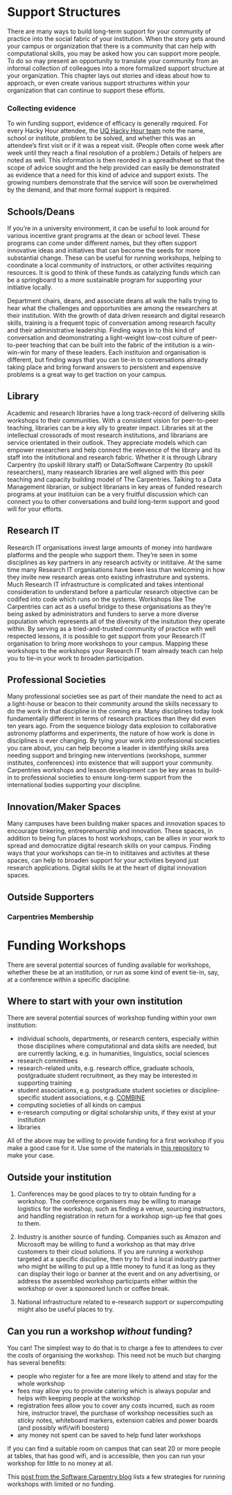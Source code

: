 # Support Structures

There are many ways to build long-term support for your community of practice into the social fabric of your institution. When the story gets around your campus or organization that there is a community that can help with computational skills, you may be asked how you can support more people. To do so may present an opportunity to translate your community from an informal collection of colleagues into a more formalized support structure at your organization. This chapter lays out stories and ideas about how to approach, or even create various support structures within your organization that can continue to support these efforts.

### Collecting evidence

To win funding support, evidence of efficacy is generally required. For every Hacky Hour attendee, the [UQ Hacky Hour team](https://hackyhourstluc.wordpress.com/) note the name, school or institute, problem to be solved, and whether this was an attendee's first visit or if it was a repeat visit. (People often come week after week until they reach a final resolution of a problem.) Details of helpers are noted as well. This information is then reorded in a spreadhsheet so that the scope of advice sought and the help provided can easily be demonstrated as evidence that a need for this kind of advice and support exists. The growing numbers demonstrate that the service will soon be overwhelmed by the demand, and that more formal support is required. 


## Schools/Deans

If you're in a university environment, it can be useful to look around for various incentive grant programs at the dean or school level. These programs can come under different names, but they often support innovative ideas and initiatives that can become the seeds for more substantial change. These can be useful for running workshops, helping to coordinate a local community of instructors, or other activiites requiring resources. It is good to think of these funds as catalyzing funds which can be a springboard to a more sustainable program for supporting your initiative locally. 

Department chairs, deans, and associate deans all walk the halls trying to hear what the challenges and opportunities are among the researchers at their institution. With the growth of data driven research and digital research skills, training is a frequent topic of conversation among research faculty and their administrative leadership. Finding ways in to this kind of conversation and deomonstrating a light-weight low-cost culture of peer-to-peer teaching that can be built into the fabric of the intitution is a win-win-win for many of these leaders. Each instituion and organisation is different, but finding ways that you can tie-in to conversations already taking place and bring forward answers to persistent and expensive problems is a great way to get traction on your campus. 

## Library

Academic and research libraries have a long track-record of delivering skills workshops to their communities. With a consistent vision for peer-to-peer teaching, libraries can be a key ally to greater impact. Libraries sit at the intellectual crossorads of most research institutions, and librarians are service orientated in their outlook. They appreciate models which can empower researchers and help connect the relevence of the library and its staff into the intitutional and research fabric. Whether it is through Library Carpentry (to upskill library staff) or Data/Software Carpentry (to upskill researchers), many reasearch libraries are well aligned with this peer teaching and capacity building model of The Carpentries. Talking to a Data Management librarian, or subject librarians in key areas of funded research programs at your instituion can be a very fruitful discussion which can connect you to other conversations and build long-term support and good will for your efforts. 

## Research IT

Research IT organisations invest large amounts of money into hardware platforms and the people who support them. They're seen in some disciplines as key partners in any research activity or inititaive. At the same time many Research IT organisations have been less than welcoming in how they invite new research areas onto existing infrastruture and systems. Much Research IT infrastructure is complicated and takes intentional consideration to understand before a particular research objective can be codifed into code which runs on the systems. Workshops like The Carpentries can act as a useful bridge to these organisations as they're being asked by administrators and funders to serve a more diverse population which represents all of the diversity of the insitution they operate within. By serving as a tried-and-trusted community of practice with well respected lessons, it is possible to get support from your Research IT organisation to bring more workshops to your campus. Mapping these workshops to the workshops your Research IT team already teach can help you to tie-in your work to broaden participation. 

## Professional Societies

Many professional societies see as part of their mandate the need to act as a light-house or beacon to their community around the skills necessary to do the work in that discipline in the coming era. Many disciplines today look fundamentally different in terms of research practices than they did even ten years ago. From the sequence biology data explosion to collaborative astronomy platforms and experiments, the nature of how work is done in disciplines is ever changing. By tying your work into professional societies you care about, you can help become a leader in identifying skills area needing support and bringing new interventions (workshops, summer institutes, conferences) into existence that will support your community. Carpentries workshops and lesson development can be key areas to build-in to professional societies to ensure long-term support from the international bodies supporting your discipline. 

## Innovation/Maker Spaces

Many campuses have been building maker spaces and innovation spaces to encourage tinkering, entreprenuership and innovation. These spaces, in addition to being fun places to host workshops, can be allies in your work to spread and democratize digital research skills on your campus. Finding ways that your workshops can tie-in to inititaives and activites at these spaces, can help to broaden support for your activities beyond just research applications. Digital skills lie at the heart of digital innovation spaces. 

## Outside Supporters

### Carpentries Membership

# Funding Workshops

There are several potential sources of funding available for workshops, whether these be at an institution, or run as some kind of
event tie-in, say, at a conference within a specific discipline.

## Where to start with your own institution

There are several potential sources of workshop funding within your own institution:

- individual schools, departments, or research centers, especially within those disciplines where computational and data skills are 
needed, but are currently lacking, e.g. in humanities, linguistics, social sciences
- research committees
- research-related units, e.g. research office, graduate schools, postgraduate student recruitment, as they may be interested in supporting training
- student associations, e.g. postgraduate student societies or discipline-specific student associations, e.g. [COMBINE](https://combine.org.au/)
- computing societies of all kinds on campus
- e-research computing or digital scholarship units, if they exist at your institution
- libraries

All of the above may be willing to provide funding for a first workshop if you make a good case for it. Use some of the materials in
[this repository](https://github.com/carpentries/commons) to make your case.

## Outside your institution

1. Conferences may be good places to try to obtain funding for a workshop. The conference organisers may be willing to manage
logistics for the workshop, such as finding a venue, sourcing instructors, and handling registration in return for a workshop
sign-up fee that goes to them.

2. Industry is another source of funding. Companies such as Amazon and Microsoft may be willing to fund a workshop as that may drive customers
to their cloud solutions. If you are running a workshop targeted at a specific discipline, then try to find a local industry partner
who might be willing to put up a little money to fund it as long as they can display their logo or banner at the event and on
any advertising, or address the assembled workshop participants either within the workshop or over a sponsored lunch or coffee break.

3. National infrastructure related to e-research support or supercomputing might also be useful places to try.

## Can you run a workshop *without* funding?

You can! The simplest way to do that is to charge a fee to attendees to cver the costs of organising the workshop. This need not be much but
charging has several benefits:

- people who register for a fee are more likely to attend and stay for the whole workshop
- fees may allow you to provide catering which is always popular and helps with keeping people at the workshop
- registration fees allow you to cover any costs incurred, such as room hire, instructor travel, the
purchase of workshop necessities such as sticky notes,
whiteboard markers, extension cables and power boards (and possibly wifi/wifi boosters)
- any money not spent can be saved to help fund later workshops

If you can find a suitable room on campus that can seat 20 or more people at tables, that has good wifi, and is accessible, then
you can run your workshop for little to no money at all.

This [post from the Software Carpentry blog](https://software-carpentry.org/blog/2018/04/workshops-limited-budget.html) lists a few strategies for running workshops with limited or no funding.
